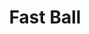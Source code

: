 ---
title: "Fast Ball"
meta_title: "Fast Ball craft"
description: "Craft de Fast Ball"
rank: "a"
draft: false
name: "Fast Ball"
recipe_img: "https://wiki.pokexgames.com/images/f/fe/Fast-ball.png"
level: 80
craft_time: 18000
result: 100
value_npc: 1
ingredients:
  - name: "Apricorn"
    quantity: 1
    item_img: "https://wiki.pokexgames.com/images/c/c2/Apricorn.png"
    value_npc: 1
  - name: "Platinum Ore"
    quantity: 35
    item_img: "https://wiki.pokexgames.com/images/b/b0/Platinum_Ore.png"
    value_npc: 1
  - name: "Fire Stone"
    quantity: 1
    item_img: "https://wiki.pokexgames.com/images/9/9a/Fire-stone.gif"
    value_npc: 1
  - name: "Screw"
    quantity: 100
    item_img: "https://wiki.pokexgames.com/images/5/59/Screw.png"
    value_npc: 1
  - name: "Bull Tail"
    quantity: 1
    item_img: "https://wiki.pokexgames.com/images/1/1c/Bull_Tail.png"
    value_npc: 1
---